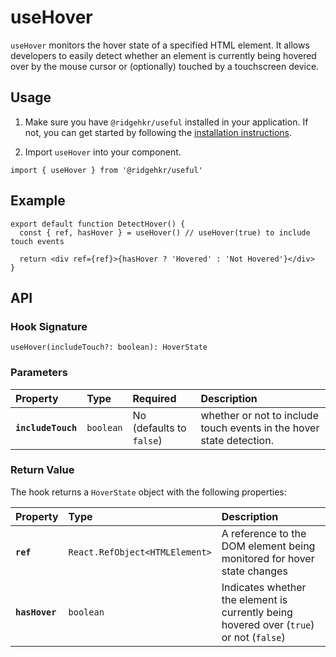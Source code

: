 # useHover

`useHover` monitors the hover state of a specified HTML element. It allows developers to easily detect whether an element is currently being hovered over by the mouse cursor or (optionally) touched by a touchscreen device.

## Usage

1. Make sure you have `@ridgehkr/useful` installed in your application. If not, you can get started by following the [installation instructions](/#getting-started).

2. Import `useHover` into your component.

```tsx
import { useHover } from '@ridgehkr/useful'
```

## Example

```tsx /useHover/ filename="DetectHover.tsx"
export default function DetectHover() {
  const { ref, hasHover } = useHover() // useHover(true) to include touch events

  return <div ref={ref}>{hasHover ? 'Hovered' : 'Not Hovered'}</div>
}
```

## API

### Hook Signature

```tsx
useHover(includeTouch?: boolean): HoverState
```

### Parameters

| Property           | Type      | Required                 | Description                                                          |
| :----------------- | :-------- | :----------------------- | :------------------------------------------------------------------- |
| **`includeTouch`** | `boolean` | No (defaults to `false`) | whether or not to include touch events in the hover state detection. |

### Return Value

The hook returns a `HoverState` object with the following properties:

| Property       | Type                           | Description                                                                             |
| :------------- | :----------------------------- | :-------------------------------------------------------------------------------------- |
| **`ref`**      | `React.RefObject<HTMLElement>` | A reference to the DOM element being monitored for hover state changes                  |
| **`hasHover`** | `boolean`                      | Indicates whether the element is currently being hovered over (`true`) or not (`false`) |
